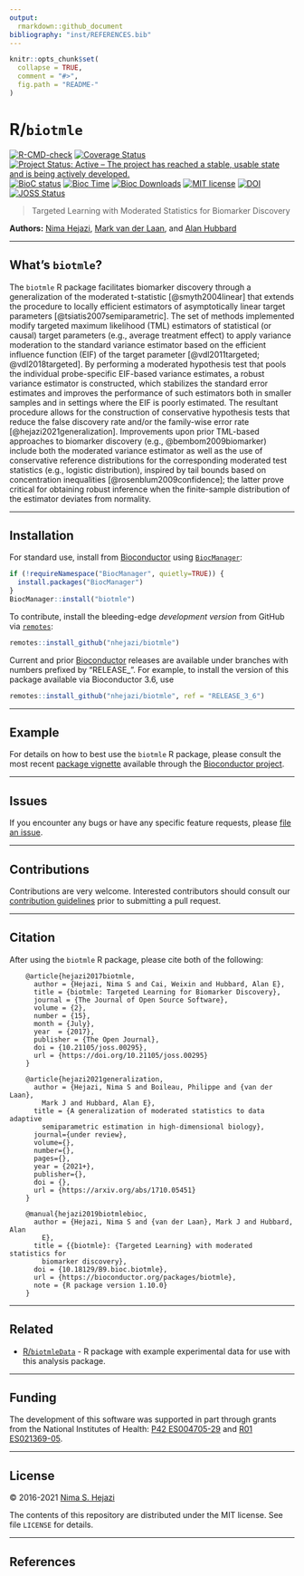 ```yaml
---
output:
  rmarkdown::github_document
bibliography: "inst/REFERENCES.bib"
---
```


<!-- README.md is generated from README.Rmd. Please edit that file -->

```r
knitr::opts_chunk$set(
  collapse = TRUE,
  comment = "#>",
  fig.path = "README-"
)
```

# R/`biotmle`

[![R-CMD-check](https://github.com/nhejazi/biotmle/workflows/R-CMD-check/badge.svg)](https://github.com/nhejazi/biotmle/actions)
[![Coverage Status](https://img.shields.io/codecov/c/github/nhejazi/biotmle/master.svg)](https://codecov.io/github/nhejazi/biotmle?branch=master)
[![Project Status: Active – The project has reached a stable, usable state and is being actively developed.](http://www.repostatus.org/badges/latest/active.svg)](http://www.repostatus.org/#active)
[![BioC status](http://www.bioconductor.org/shields/build/release/bioc/biotmle.svg)](https://bioconductor.org/checkResults/release/bioc-LATEST/biotmle)
[![Bioc Time](http://bioconductor.org/shields/years-in-bioc/biotmle.svg)](https://bioconductor.org/packages/release/bioc/html/biotmle.html)
[![Bioc Downloads](http://bioconductor.org/shields/downloads/biotmle.svg)](https://bioconductor.org/packages/release/bioc/html/biotmle.html)
[![MIT license](http://img.shields.io/badge/license-MIT-brightgreen.svg)](http://opensource.org/licenses/MIT)
[![DOI](https://zenodo.org/badge/65854775.svg)](https://zenodo.org/badge/latestdoi/65854775)
[![JOSS Status](http://joss.theoj.org/papers/02be843d9bab1b598187bfbb08ce3949/status.svg)](http://joss.theoj.org/papers/02be843d9bab1b598187bfbb08ce3949)

> Targeted Learning with Moderated Statistics for Biomarker Discovery

__Authors:__ [Nima Hejazi](https://nimahejazi.org), [Mark van der
Laan](https://vanderlaan-lab.org/about), and [Alan
Hubbard](https://hubbard.berkeley.edu)

---

## What's `biotmle`?

The `biotmle` R package facilitates biomarker discovery through a generalization
of the moderated t-statistic [@smyth2004linear] that extends the procedure to
locally efficient estimators of asymptotically linear target parameters
[@tsiatis2007semiparametric]. The set of methods implemented modify targeted
maximum likelihood (TML) estimators of statistical (or causal) target parameters
(e.g., average treatment effect) to apply variance moderation to the standard
variance estimator based on the efficient influence function (EIF) of the target
parameter [@vdl2011targeted; @vdl2018targeted]. By performing a moderated
hypothesis test that pools the individual probe-specific EIF-based variance
estimates, a robust variance estimator is constructed, which stabilizes the
standard error estimates and improves the performance of such estimators both in
smaller samples and in settings where the EIF is poorly estimated. The resultant
procedure allows for the construction of conservative hypothesis tests that
reduce the false discovery rate and/or the family-wise error rate
[@hejazi2021generalization]. Improvements upon prior TML-based approaches to
biomarker discovery (e.g., @bembom2009biomarker) include both the moderated
variance estimator as well as the use of conservative reference distributions
for the corresponding moderated test statistics (e.g., logistic distribution),
inspired by tail bounds based on concentration
inequalities [@rosenblum2009confidence]; the latter prove critical for obtaining
robust inference when the finite-sample distribution of the estimator deviates
from normality.

---

## Installation

For standard use, install from
[Bioconductor](https://bioconductor.org/packages/biotmle) using
[`BiocManager`](https://CRAN.R-project.org/package=BiocManager):

```r
if (!requireNamespace("BiocManager", quietly=TRUE)) {
  install.packages("BiocManager")
}
BiocManager::install("biotmle")
```

To contribute, install the bleeding-edge _development version_ from GitHub via
[`remotes`](https://CRAN.R-project.org/package=remotes):

```r
remotes::install_github("nhejazi/biotmle")
```

Current and prior [Bioconductor](https://bioconductor.org) releases are
available under branches with numbers prefixed by "RELEASE_". For example, to
install the version of this package available via Bioconductor 3.6, use

```r
remotes::install_github("nhejazi/biotmle", ref = "RELEASE_3_6")
```

---

## Example

For details on how to best use the `biotmle` R package, please consult the most
recent [package
vignette](https://bioconductor.org/packages/release/bioc/vignettes/biotmle/inst/doc/exposureBiomarkers.html)
available through the [Bioconductor
project](https://bioconductor.org/packages/biotmle).

---

## Issues

If you encounter any bugs or have any specific feature requests, please [file an
issue](https://github.com/nhejazi/biotmle/issues).

---

## Contributions

Contributions are very welcome. Interested contributors should consult our
[contribution
guidelines](https://github.com/nhejazi/biotmle/blob/master/CONTRIBUTING.md)
prior to submitting a pull request.

---

## Citation

After using the `biotmle` R package, please cite both of the following:

        @article{hejazi2017biotmle,
          author = {Hejazi, Nima S and Cai, Weixin and Hubbard, Alan E},
          title = {biotmle: Targeted Learning for Biomarker Discovery},
          journal = {The Journal of Open Source Software},
          volume = {2},
          number = {15},
          month = {July},
          year  = {2017},
          publisher = {The Open Journal},
          doi = {10.21105/joss.00295},
          url = {https://doi.org/10.21105/joss.00295}
        }

        @article{hejazi2021generalization,
          author = {Hejazi, Nima S and Boileau, Philippe and {van der Laan},
            Mark J and Hubbard, Alan E},
          title = {A generalization of moderated statistics to data adaptive
            semiparametric estimation in high-dimensional biology},
          journal={under review},
          volume={},
          number={},
          pages={},
          year = {2021+},
          publisher={},
          doi = {},
          url = {https://arxiv.org/abs/1710.05451}
        }

        @manual{hejazi2019biotmlebioc,
          author = {Hejazi, Nima S and {van der Laan}, Mark J and Hubbard, Alan
            E},
          title = {{biotmle}: {Targeted Learning} with moderated statistics for
            biomarker discovery},
          doi = {10.18129/B9.bioc.biotmle},
          url = {https://bioconductor.org/packages/biotmle},
          note = {R package version 1.10.0}
        }

---

## Related

* [R/`biotmleData`](https://github.com/nhejazi/biotmleData) - R package with
    example experimental data for use with this analysis package.

---

## Funding

The development of this software was supported in part through grants from the
National Institutes of Health: [P42 ES004705-29](https://projectreporter.nih.gov/project_info_details.cfm?aid=9260357&map=y) and [R01 ES021369-05](https://projectreporter.nih.gov/project_info_description.cfm?aid=9210551&icde=37849782&ddparam=&ddvalue=&ddsub=&cr=1&csb=default&cs=ASC&pball=).

---

## License

&copy; 2016-2021 [Nima S. Hejazi](https://nimahejazi.org)

The contents of this repository are distributed under the MIT license. See file
`LICENSE` for details.

---

## References

